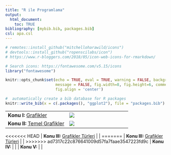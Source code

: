 ```yaml
---
title: "R ile Programlama"
output:
  html_document:
    toc: TRUE
bibliography: [mybib.bib, packages.bib]
csl: apa.csl
---
```


```r
# remotes::install_github("mitchelloharawild/icons")
# devtools::install_github("ropenscilabs/icon")
# https://www.r-bloggers.com/2018/05/icon-web-icons-for-rmarkdown/

# Search icons: https://fontawesome.com/v5.15/icons
library("fontawesome")

knitr::opts_chunk$set(echo = TRUE, eval = TRUE, warning = FALSE, background = "gray85",
                      message = FALSE, fig.width=8, fig.height=6, comment = NA,
                      fig.align = 'center')

#  automatically create a bib database for R packages
knitr::write_bib(x = c(.packages(), "ggplot2"), file = "packages.bib")
```


|   |   |
|---|---|
|**Konu I: ** [Grafikler](sunu\G_Gorsellestirme_I.html) |![](figures/g1.png) |
|**Konu II: **   [Temel Grafikler](sunu\G_Gorsellestirme_II.html) | ![](figures/g2.jfif) |
<<<<<<< HEAD
| **Konu III: **   [Grafikler Türleri](sunu\G_Gorsellestirme_III.html) | |
=======
| **Konu III: **   [Grafikler Türleri](sunu\G_Gorsellestirme_II.html) | |
>>>>>>> ad7317c22c876641009d57fa7faae3547223fd9c
| **Konu IV: **   []() |  |
| **Konu V: **   []() |  |





